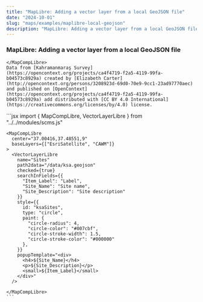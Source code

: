 ```yaml
---
title: "MapLibre: Adding a vector layer from a local GeoJSON file"
date: "2024-10-01"
slug: "maps/examples/maplibre-local-geojson"
description: "MapLibre: Adding a vector layer from a local GeoJSON file"
---
```



### MapLibre: Adding a vector layer from a local GeoJSON file

<div className="row mt-3 mb-5 border-top border-bottom py-3">
  <div className="col-6">
    <MapCompLibre 
      center="37.00416,37.48551,9"
      baseLayers={["EsriSatellite", "CAWM"]}
    >
      <VectorLayerLibre
        name="Sites"
        path2data="/data/ksa.geojson"
        checked={true}
        searchInFields={{
          "Item_Label": "Label",
          "Site_Name": "Site name",
          "Site_Description": "Site description"
        }}
        style={{
          id: "ksaSites",
          type: "circle",
          paint: {
            "circle-radius": 4,
            "circle-color": "#007cbf",
            "circle-stroke-width": 1.5,
            "circle-stroke-color": "#000000"
          },
        }}
        popupTemplate="<div>
          <h4>${Site_Name}</h4>
          <p>${Site_Description}</p>
          <small>${Item_Label}</small>
        </div>"
      />
    
    </MapCompLibre>
    Data from [Kahramanmaraş Survey](https://opencontext.org/projects/ca4f4719-f2a5-4119-99fa-b04573c8929a) created by [Elizabeth Carter](http://opencontext.org/persons/3208923d-69d0-70e9-9cc1-23ad97770aec) and published on [OpenContext](https://opencontext.org/projects/ca4f4719-f2a5-4119-99fa-b04573c8929a) add distributed with [CC BY 4.0 International](https://creativecommons.org/licenses/by/4.0) license.

  </div>
  <div className="col-6">
    ```jsx
    import {
      MapCompLibre,
      VectorLayerLibre
    } from "../../modules/scms.js"

    <MapCompLibre 
      center="37.00416,37.48551,9"
      baseLayers={["EsriSatellite", "CAWM"]}
    >
      <VectorLayerLibre
        name="Sites"
        path2data="/data/ksa.geojson"
        checked={true}
        searchInFields={{
          "Item_Label": "Label",
          "Site_Name": "Site name",
          "Site_Description": "Site description"
        }}
        style={{
          id: "ksaSites",
          type: "circle",
          paint: {
            "circle-radius": 4,
            "circle-color": "#007cbf",
            "circle-stroke-width": 1.5,
            "circle-stroke-color": "#000000"
          },
        }}
        popupTemplate="<div>
          <h4>${Site_Name}</h4>
          <p>${Site_Description}</p>
          <small>${Item_Label}</small>
        </div>"
      />
     
    </MapCompLibre>
    ```

  </div>
</div>
